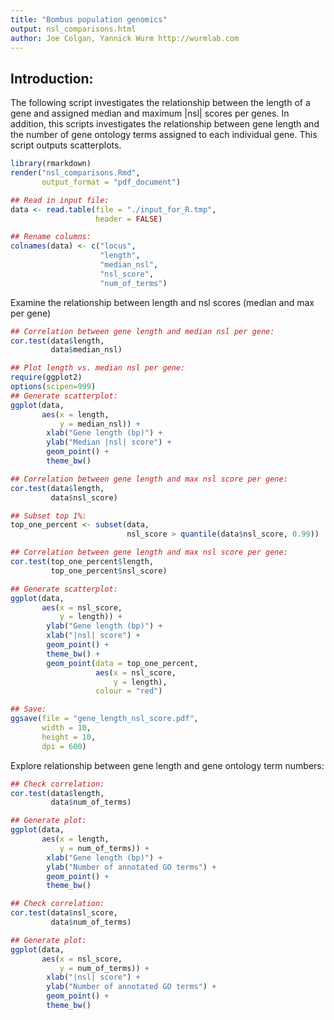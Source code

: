 ```yaml
---
title: "Bombus population genomics"
output: nsl_comparisons.html
author: Joe Colgan, Yannick Wurm http://wurmlab.com
---
```


## Introduction:
The following script investigates the relationship between the length of a gene and assigned median and maximum |nsl| scores per genes. In addition, this scripts investigates the relationship between gene length and the number of gene ontology terms assigned to each individual gene.
This script outputs scatterplots.

```r
library(rmarkdown)
render("nsl_comparisons.Rmd",
       output_format = "pdf_document")

## Read in input file:
data <- read.table(file = "./input_for_R.tmp", 
                   header = FALSE)

## Rename columns:
colnames(data) <- c("locus",
                    "length",
                    "median_nsl",
                    "nsl_score",
                    "num_of_terms")
```

Examine the relationship between length and nsl scores (median and max per gene)

```r
## Correlation between gene length and median nsl per gene:
cor.test(data$length,
         data$median_nsl)

## Plot length vs. median nsl per gene:
require(ggplot2)
options(scipen=999)
## Generate scatterplot:
ggplot(data,
       aes(x = length,
           y = median_nsl)) +
        xlab("Gene length (bp)") +
        ylab("Median |nsl| score") +
        geom_point() +
        theme_bw()

## Correlation between gene length and max nsl score per gene:
cor.test(data$length,
         data$nsl_score)

## Subset top 1%:
top_one_percent <- subset(data,
                          nsl_score > quantile(data$nsl_score, 0.99))

## Correlation between gene length and max nsl score per gene:
cor.test(top_one_percent$length,
         top_one_percent$nsl_score)

## Generate scatterplot:
ggplot(data,
       aes(x = nsl_score,
           y = length)) +
        ylab("Gene length (bp)") +
        xlab("|nsl| score") +
        geom_point() +
        theme_bw() +
        geom_point(data = top_one_percent,
                   aes(x = nsl_score,
                       y = length),
                   colour = "red")

## Save:
ggsave(file = "gene_length_nsl_score.pdf",
       width = 10,
       height = 10,
       dpi = 600)
```

Explore relationship between gene length and gene ontology term numbers:

```r
## Check correlation:
cor.test(data$length,
         data$num_of_terms)

## Generate plot:
ggplot(data,
       aes(x = length,
           y = num_of_terms)) +
        xlab("Gene length (bp)") +
        ylab("Number of annotated GO terms") +
        geom_point() +
        theme_bw()
```
```r
## Check correlation:
cor.test(data$nsl_score,
         data$num_of_terms)

## Generate plot:
ggplot(data,
       aes(x = nsl_score,
           y = num_of_terms)) +
        xlab("|nsl| score") +
        ylab("Number of annotated GO terms") +
        geom_point() +
        theme_bw()
```